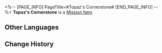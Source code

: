 <%-- [PAGE_INFO]
PageTitle=#Topaz's Cornerstone#
[END_PAGE_INFO] --%>
{{Item Infobox
|id          = 140461
|image       = Item Topaz's Cornerstone.png{{subst:void|<!--$UPLOAD:<<SpriteOutput/ItemFigures/140461.png>-<Item Topaz's Cornerstone.png>-<Item Icons>>-->}}
|type        = Mission Item
|invCategory = Missions
|rarity      = 3
|effect      = 
|description = 
}}
'''Topaz's Cornerstone''' is a [[Mission Item]].

==Other Languages==
{{Other Languages
|en   = Topaz's Cornerstone
|zhs  = 托帕的基石
|zht  = 托帕的基石
|ja   = トパーズの基石
|ko   = 토파즈의 초석
|es   = Piedra angular de Topaz
|fr   = Pierre angulaire de Topaz
|ru   = Камень Топаз
|th   = หินศิลาของ Topaz
|vi   = Đá Tảng Của Topaz
|de   = Topaz’ Kernstein
|id   = Batu Landasan Topaz
|pt   = Alicerce de Topaz
}}

==Change History==
{{Change History|2.1}}